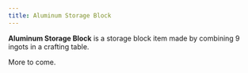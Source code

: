 ```yaml
---
title: Aluminum Storage Block
---
```


<ItemImage file="aluminum_storage_block" alt="Aluminum Storage Block" size="200" />

**Aluminum Storage Block** is a storage block item made by combining 9 ingots in a crafting table.

More to come.

